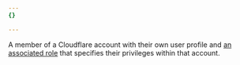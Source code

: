 ```yaml
---
{}

---
```


A member of a Cloudflare account with their own user profile and [an associated role](/fundamentals/manage-members/roles/) that specifies their privileges within that account.
